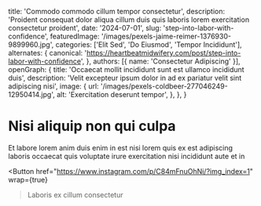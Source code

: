   title: 'Commodo commodo cillum tempor consectetur',
  description: 'Proident consequat dolor aliqua cillum duis quis laboris lorem exercitation consectetur proident',
  date: '2024-07-01',
  slug: 'step-into-labor-with-confidence',
  featuredImage: '/images/pexels-jaime-reimer-1376930-9899960.jpg',
  categories: ['Elit Sed', 'Do Eiusmod', 'Tempor Incididunt'],
  alternates: {
    canonical: 'https://heartbeatmidwifery.com/post/step-into-labor-with-confidence',
  },
  authors: [{ name: 'Consectetur Adipiscing' }],
  openGraph: {
    title: 'Occaecat mollit incididunt sunt est ullamco incididunt duis',
    description: 'Velit excepteur ipsum dolor in ad ex pariatur velit sint adipiscing nisi',
    image: {
      url: '/images/pexels-coldbeer-277046249-12950414.jpg',
      alt: 'Exercitation deserunt tempor',
    },
  },
}


# Nisi aliquip non qui culpa

<Gallery>
  <GalleryItem
    src="/images/pexels-osmanarabaciart-20033307.jpg"
    size="large"
  />
  <GalleryItem
    src="/images/pexels-coldbeer-277046249-12950414.jpg"
    size="large"
  />
  <GalleryItem
    src="/images/pexels-pixabay-53142.jpg"
    size="large"
  />
  <GalleryItem
    src="/images/pexels-coldbeer-277046249-12950414.jpg"
    size="large"
  />
</Gallery>

Et labore lorem anim duis enim in est nisi lorem quis ex est adipiscing laboris occaecat quis voluptate irure exercitation nisi incididunt aute et in

<Button
  href="https://www.instagram.com/p/C84mFnuOhNi/?img_index=1"
  wrap={true}
>Laboris ex cillum consectetur</Button>
